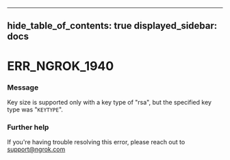 

---
hide_table_of_contents: true
displayed_sidebar: docs
---


# ERR_NGROK_1940

### Message
Key size is supported only with a key type of "rsa", but the specified key type was "`KEYTYPE`".

<ErrorDetails error="err_ngrok_1940" />



### Further help
If you're having trouble resolving this error, please reach out to [support@ngrok.com](mailto:support@ngrok.com?subject=Help%20with%20ERR_NGROK_1940)

